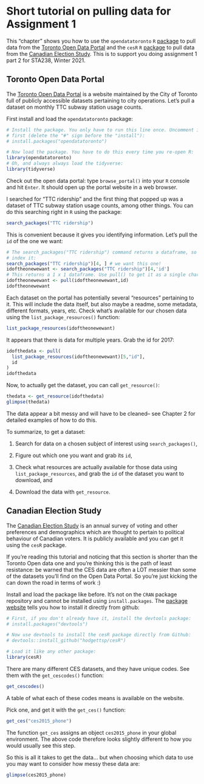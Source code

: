 # Short tutorial on pulling data for Assignment 1

This "chapter" shows you how to use 
the `opendatatoronto` `R` [package](https://sharlagelfand.github.io/opendatatoronto/)
to pull data from the [Toronto Open Data Portal](https://open.toronto.ca/) 
and the `cesR` `R` [package](https://hodgettsp.github.io/cesR/) to pull data from the [Canadian Election Study](http://www.ces-eec.ca/). This
is to support you doing assignment 1 part 2 for STA238, Winter 2021.


## Toronto Open Data Portal

The [Toronto Open Data Portal](https://open.toronto.ca/) is a website maintained
by the City of Toronto full of publicly accessible datasets pertaining to city operations.
Let's pull a dataset on monthly TTC subway station usage counts.

First install and load the `opendatatoronto` package:

```r
# Install the package. You only have to run this line once. Uncomment it 
# first (delete the "#" sign before the "install"):
# install.packages("opendatatoronto")

# Now load the package. You have to do this every time you re-open R:
library(opendatatoronto)
# Oh, and always always load the tidyverse:
library(tidyverse)
```

Check out the open data portal: type `browse_portal()` into your
`R` console and hit `Enter`. It should open up the portal website in a web browser.

I searched for "TTC ridership" and the first thing that popped up was a dataset
of TTC subway station usage counts, among other things. You can do this searching right in `R` using the package:

```r
search_packages("TTC ridership")
```

This is convenient because it gives you identifying information. Let's pull the `id`
of the one we want:

```r
# The search_packages("TTC ridership") command returns a dataframe, so you can 
# index it:
search_packages("TTC ridership")[4, ] # we want this one!
idoftheonewewant <- search_packages("TTC ridership")[4,'id']
# This returns a 1 x 1 dataframe. Use pull() to get it as a single character string:
idoftheonewewant <- pull(idoftheonewewant,id)
idoftheonewewant
```

Each dataset on the portal has potentially several "resources" pertaining to it.
This will include the data itself, but also maybe a readme, some metadata, 
different formats, years, etc. Check what's available for our chosen data using the `list_package_resources()`
function:
```r
list_package_resources(idoftheonewewant)
```

It appears that there is data for multiple years. Grab the id for 2017:

```r
idofthedata <- pull(
  list_package_resources(idoftheonewewant)[5,"id"],
  id
)
idofthedata
```

Now, to actually get the dataset, you can call `get_resource()`:

```r
thedata <- get_resource(idofthedata)
glimpse(thedata)
```

The data appear a bit messy and will have to be cleaned-- see Chapter 2 for detailed
examples of how to do this.

To summarize, to get a dataset:

1. Search for data on a chosen subject of interest using `search_packages()`,

1. Figure out which one you want and grab its `id`,

1. Check what resources are actually available for those data using `list_package_resources`,
and grab the `id` of the dataset you want to download, and

1. Download the data with `get_resource`.


## Canadian Election Study

The [Canadian Election Study](http://www.ces-eec.ca/) is an annual survey of voting
and other preferences and demographics which are thought to pertain to political
behaviour of Canadian voters. It is publicly available and you can get it using the 
`cesR` package.

If you're reading this tutorial and noticing that this section is shorter than
the Toronto Open data one and you're thinking this is the path of least resistance:
be warned that the CES data are often a LOT messier than some of the datasets you'll
find on the Open Data Portal. So you're just kicking the can down the road in terms
of work :)

Install and load the package like before. It's not on the `CRAN` package repository
and cannot be installed using `install.packages`. The [package website](https://hodgettsp.github.io/cesR/)
tells you how to install it directly from github:

```r
# First, if you don't already have it, install the devtools package:
# install.packages("devtools")

# Now use devtools to install the cesR package directly from Github:
# devtools::install_github("hodgettsp/cesR")

# Load it like any other package:
library(cesR)
```

There are many different CES datasets, and they have unique codes. See them with
the `get_cescodes()` function:

```r
get_cescodes()
```

A table of what each of these codes means is available on the website.

Pick one, and get it with the `get_ces()` function:

```r
get_ces("ces2015_phone")
```

The function `get_ces` assigns an object `ces2015_phone` in your global environment.
The above code therefore looks slightly different to how you would usually see this step.

So this is all it takes to get the data... but when choosing which data to use you
may want to consider how messy these data are:

```r
glimpse(ces2015_phone)
```


